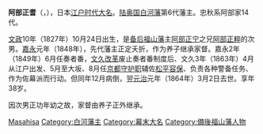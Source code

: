 {{Infobox officeholder 
| name= 阿部正耆
| image= 
| caption=

| order1=[[白河藩|白河藩]]藩主
| term_start1=1848年
| term_end1=1864年
| predecessor1= [[阿部正定|阿部正定]]
| successor1= [[阿部正外|阿部正外]]

| birth_date={{birth date|1827|12|12}}<br>（[[文政|文政]]10年10月24日）
| birth_place= 
| death_date={{death date and age|1864|4|7|1827|12|12}}<br>（[[元治|元治]]元年3月2日）
| death_place= 
| module  = {{日本武士|child=yes
|時代= [[江户时代|江户时代]]末期（[[幕末|幕末]]）
|改名= 
|別名= 义三郎（幼名）
|諡号= 
|神号= 
|戒名= 浄嚴院殿德誉賢讓良節大居士
|洗禮名= 
|墓所= 西福寺（[[东京都|东京都]][[台东区|台东区]]藏前）
|朝廷官位= 从五位下、从四位下、播磨守、侍从
|幕府= [[江戶幕府|江戶幕府]][[奏者番|奏者番]]
|主君= 
|藩= [[陆奥国|陆奥国]][[白河藩|白河藩]]主
|氏族= [[阿部氏_(德川谱代)|阿部氏]]
|父= [[阿部正粹|阿部正粹]]
|养父=''[[阿部正定|阿部正定]]''
|兄弟= 
|正室=[[阿部正宁|阿部正宁]]之女（一說為[[真田幸荣|真田幸荣]]之女）
|子= [[阿部正功|阿部正功]]（次男）
|养子=''[[阿部正外|阿部正外]]''
 }}
}}
'''阿部正耆'''（{{jpn|j=阿部 正耆|kana=あべ まさひさ|rm=Abe Masahisa}}，{{bd|1827年|12月12日|1864年|4月7日|}}），日本[[江户时代|江户时代]][[大名_(稱謂)|大名]]。[[陆奥国|陆奥国]][[白河藩|白河藩]]第6代藩主。忠秋系阿部家14代。

[[文政|文政]]10年（1827年）10月24日出生，是[[备后福山藩|备后福山藩]]主[[阿部正宁|阿部正宁]]之兄[[阿部正粹|阿部正粹]]的次男。[[嘉永_(日本)|嘉永]]元年（1848年），先代藩主正定夭折，作为养子继承家督。嘉永2年（1849年）6月任奏者番，[[文久改革|文久改革]]废止奏者番制度后、文久3年（1863年）4月从江户出发、5月至大坂、8月任[[京都守护职|京都守护职]]辅佐[[松平容保|松平容保]]、负责各种警备任务、作为佐幕派而行动。但同年12月病倒，翌[[元治|元治]]元年（1864年）3月2日去世。享年38岁。

因次男正功年幼之故，家督由养子正外继承。

{{白河藩主|阿部氏|6代|1848年 - 1864年}}

{{DEFAULTSORT:Abe Masahisa}}
[[Category:阿部氏|Masahisa]]
[[Category:白河藩主|Category:白河藩主]]
[[Category:幕末大名|Category:幕末大名]]
[[Category:備後福山藩人物|Category:備後福山藩人物]]